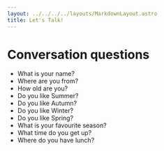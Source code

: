 ```yaml
---
layout: ../../../../layouts/MarkdownLayout.astro
title: Let's Talk!
---
```



<Breadcrumbs>
  <BreadcrumbsItem href="/beginner" label="Beginner" />
  <BreadcrumbsItem href="/beginner/week6" label="Week 6" />
  <BreadcrumbsItem currentPage={true} label="Speaking" />
</Breadcrumbs>

# Conversation questions

- What is your name?
- Where are you from?
- How old are you?
- Do you like Summer?
- Do you like Autumn?
- Do you like Winter?
- Do you like Spring?
- What is your favourite season?
- What time do you get up?
- Where do you have lunch?
